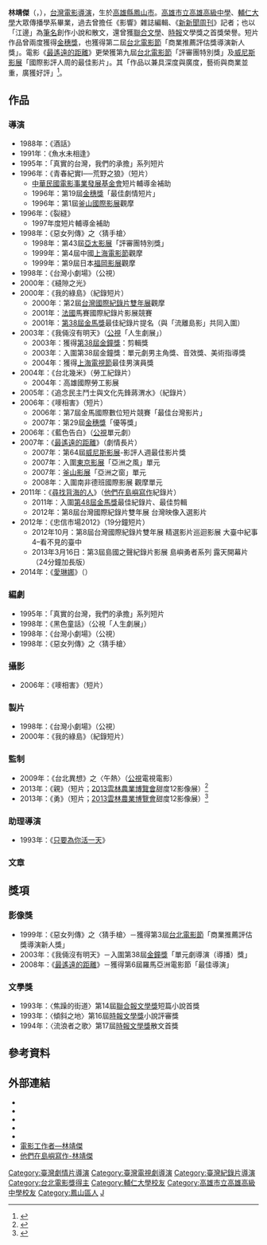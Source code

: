 {{藝人
|姓名 = 林靖傑
|類型 = 導演
|圖片 =<!--建議使用自由版權圖像-->
|圖片尺寸 =
|圖片簡介 =
|本名 =
|外文名 =
|外文 = 
|羅馬拼音 = Lin Jing-jie
|英文名 =
|暱稱 =
|其他藝名 = 江邊（筆名）
|國籍 = {{ROC}}
|民族 =
|籍貫 =
|出生日期 = {{birth date and age|1967|1|10}}
|出生地點 = {{ROC|臺灣省}}高雄縣鳳山市（今[[高雄市|高雄市]][[鳳山區|鳳山區]]）
|逝世日期 =
|逝世地點 =
|職業 = 導演
|語言 =
|教育程度 = 大眾傳播學系廣電組學士
|母校 = [[輔仁大學|輔仁大學]]
|宗教信仰 =
|配偶 =
|兒女 =
|父母 =
|出道地點 = {{TWN}}
|出道日期 =
|出道作 =
|代表作 = 《[[最遙遠的距離|最遙遠的距離]]》
|活躍年代 = 1990年代至今
|經紀公司 = 七霞電影有限公司
|網站 = [http://linjingjiekcg.weebly.com/ 林靖傑編劇交流工作坊]
|相關團體 = 
|IMDb = 0510905
|獎項 = {{awards|name=[[台北電影節|台北電影節]]|award=商業推薦評估獎導演新人獎 |year=1999年 |title=《[[惡女列傳|惡女列傳]]》}}{{awards|name=羅馬亞洲電影節|award=最佳導演 |year=2008年 |title=《[[最遙遠的距離|最遙遠的距離]]》}}
}}

'''林靖傑'''（{{lang|en|Lin Jing-jie}}，{{bd|1967年|1月10日|catIdx=L林}}），[[台灣電影|台灣電影]][[導演|導演]]，生於[[高雄縣|高雄縣]][[鳳山區|鳳山市]]。[[高雄市立高雄高級中學|高雄市立高雄高級中學]]、[[輔仁大學|輔仁大學]]大眾傳播學系畢業，過去曾擔任《影響》雜誌編輯、《[[新新聞周刊|新新聞周刊]]》記者；也以「江邊」為[[筆名|筆名]]創作小說和散文，還曾獲[[聯合文學|聯合文學]]、[[中國時報|時報]]文學獎之首獎榮譽。短片作品曾兩度獲得[[金穗獎|金穗獎]]，也獲得第二屆[[台北電影節|台北電影節]]「商業推薦評估獎導演新人獎」。電影《[[最遙遠的距離|最遙遠的距離]]》更榮獲第九屆[[台北電影節|台北電影節]]「評審團特別獎」及[[威尼斯影展|威尼斯影展]]「國際影評人周的最佳影片」。其「作品以兼具深度與廣度，藝術與商業並重，廣獲好評」<ref>{{Cite web |url=http://linjingjiekcg.weebly.com/3836426044265193874220625.html |title=關於林靖傑 - 林靖傑編劇交流工作坊 ~ 101年度高雄文創設計人才回流駐市計劃 |access-date=2013-10-05 |archive-date=2019-06-29 |archive-url=https://web.archive.org/web/20190629140256/https://linjingjiekcg.weebly.com/3836426044265193874220625.html |dead-url=no }}</ref>。

==作品==
===導演===
*1988年：《酒話》
*1991年：《魚水未相逢》
*1995年：「真實的台灣，我們的承擔」系列短片
*1996年：《青春紀實I──荒野之狼》（短片）
**[[中華民國電影事業發展基金會|中華民國電影事業發展基金會]]短片輔導金補助
**1996年：第19屆[[金穗獎|金穗獎]]「最佳劇情短片」
**1996年：第1屆[[釜山國際電影節|釜山國際影展]]觀摩
*1996年：《裂縫》
**1997年度短片輔導金補助
*1998年：《惡女列傳》之〈猜手槍〉<small>{{lang|en|''Bad Girl Trilogy'' - My Own Personal Gun}}</small>
**1998年：第43屆[[亞太影展|亞太影展]]「評審團特別獎」
**1999年：第4屆中國[[上海電影節|上海電影節]]觀摩
**1999年：第9屆日本[[福岡影展|福岡影展]]觀摩
*1998年：《台灣小劇場》（公視）
*2000年：《縫隙之光》<small>''{{lang|en|The Light Through the Fracture}}''</small>
*2000年：《我的綠島》<small>''{{lang|en|My Own Private Green Island}}''</small>（紀錄短片）
**2000年：第2屆[[台灣國際紀錄片雙年展|台灣國際紀錄片雙年展]]觀摩
**2001年：[[法國|法國]]馬賽國際紀錄片影展競賽
**2001年：[[第38屆金馬獎|第38屆金馬獎]]最佳紀錄片提名（與「流離島影」共同入圍）
*2003年：《我倆沒有明天》<small>''{{lang|en|We Don't Have a Future Together}}''</small>（[[公視|公視]]「人生劇展」）
**2003年：獲得[[第38屆金鐘獎|第38屆金鐘獎]]：剪輯獎
**2003年：入圍第38屆金鐘獎：單元劇男主角獎、音效獎、美術指導獎
**2004年：獲得[[上海電視節|上海電視節]]最佳男演員獎
*2004年：《台北幾米》<small>''{{lang|en|Taipei, Looking Up}}''</small>（勞工紀錄片）
**2004年：高雄國際勞工影展
*2005年：《追念民主鬥士與文化先鋒蔣渭水》<small>''{{lang|en|Democracy fighter and cultural pioneer Jiang Wei-Shui's public funeral}}''</small>（紀錄片）
*2006年：《嘜相害》<small>''{{lang|en|Street Survivor}}''</small>（短片）
**2006年：第7屆金馬國際數位短片競賽「最佳台灣影片」
**2007年：第29屆[[金穗獎|金穗獎]]「優等獎」
*2006年：《藍色告白》（[[公視|公視]]單元劇）
*2007年：《[[最遙遠的距離|最遙遠的距離]]》<small>''{{lang|en|The Most Distant Course}}''</small>（劇情長片）
**2007年：第64屆[[威尼斯影展|威尼斯影展]]-影評人週最佳影片獎
**2007年：入圍[[東京影展|東京影展]]「亞洲之風」單元
**2007年：[[釜山影展|釜山影展]]「亞洲之窗」單元
**2008年：入圍南非德班國際影展 觀摩單元 
*2011年：《[[尋找背海的人|尋找背海的人]]》<small>''{{lang|en|The Man behind the Book}}''</small>（[https://web.archive.org/web/20130914071448/http://www.poemmovie.com.tw/ 他們在島嶼寫作]紀錄片）
**2011年：入圍[[第48屆金馬獎|第48屆金馬獎]]最佳紀錄片、最佳剪輯
**2012年：第8屆台灣國際紀錄片雙年展 台灣映像入選影片
*2012年：《忠信市場2012》<small>''{{lang|en|Zhongxin Market 2012}}''</small>（19分鐘短片）
**2012年10月：第8屆台灣國際紀錄片雙年展 精選影片巡迴影展 大臺中紀事4–看不見的臺中
**2013年3月16日：第3屆島國之聲紀錄片影展 島嶼勇者系列 露天開幕片（24分鐘加長版）
*2014年：《[[愛琳娜|愛琳娜]]》<small>''{{lang|en|Elena}}''</small>（{{facebook|MOVIEIRINA|愛琳娜 ELENA}}）

===編劇===
*1995年：「真實的台灣，我們的承擔」系列短片
*1998年：《黑色童話》（公視「人生劇展」）
*1998年：《台灣小劇場》（公視）
*1998年：《惡女列傳》之〈猜手槍〉<small>{{lang|en|''Bad Girl Trilogy'' - My Own Personal Gun}}</small>

===攝影===
*2006年：《嘜相害》<small>''{{lang|en|Street Survivor}}''</small>（短片）

===製片===
*1998年：《台灣小劇場》（公視）
*2000年：《我的綠島》<small>''{{lang|en|My Own Private Green Island}}''</small>（紀錄短片）

===監制===
*2009年：《台北異想》之〈午熱〉<small>{{lang|en|''Taipei 24H'' - Summer Heat}}</small>（[[公視|公視]]電視電影）
*2013年：《親》（短片；[[2013雲林農業博覽會|2013雲林農業博覽會]]甜度12影像展）<ref>{{Cite web |url=http://www.17itaiwan.tw/TV_1798.htm |title=2013雲林農業博覽會甜度12影像展-永-林靖傑 黃俊淵導演 : 一起愛台灣 |access-date=2013-10-05 |archive-date=2019-06-09 |archive-url=https://web.archive.org/web/20190609042414/http://www.17itaiwan.tw/TV_1798.htm |dead-url=no }}</ref>
*2013年：《勇》（短片；[[2013雲林農業博覽會|2013雲林農業博覽會]]甜度12影像展）<ref>{{Cite web |url=http://www.17itaiwan.tw/TV_1815.htm |title=2013雲林農業博覽會甜度12影像展-永-林靖傑 黃俊淵導演 : 一起愛台灣 |access-date=2013-10-05 |archive-date=2019-06-08 |archive-url=https://web.archive.org/web/20190608134724/http://www.17itaiwan.tw/TV_1815.htm |dead-url=no }}</ref>

===助理導演===
*1993年：《[[只要為你活一天_(1993年電影)|只要為你活一天]]》<small>''{{lang|en|Treasure Island}}''</small>

===文章===

==獎項==
===影像獎===
*1999年：《惡女列傳》之〈猜手槍〉－獲得第3屆[[台北電影節|台北電影節]]「商業推薦評估獎導演新人獎」
*2003年：《我倆沒有明天》－入圍第38屆[[金鐘獎|金鐘獎]]「單元劇導演（導播）獎」
*2008年：《[[最遙遠的距離|最遙遠的距離]]》－獲得第6屆羅馬亞洲電影節「最佳導演」

===文學獎===
*1993年：〈焦躁的街道〉第14屆[[聯合報文學獎|聯合報文學獎]]短篇小說首獎
*1993年：〈傾斜之地〉第16屆[[時報文學獎|時報文學獎]]小說評審獎
*1994年：〈流浪者之歌〉第17屆[[時報文學獎|時報文學獎]]散文首獎

== 參考資料 ==
{{reflist}}


==外部連結==
* {{imdb name|0510905}}{{en}}
* {{Amg name|592845}}
* {{hkmdb name|14586}}
* {{douban people}}
* {{Mtime people|1258462}}
*[http://www.ctfa.org.tw/filmmaker/content.php?id=787 電影工作者—林靖傑] {{Wayback|url=http://www.ctfa.org.tw/filmmaker/content.php?id=787 |date=20190614053309 }}
*[https://web.archive.org/web/20131007061048/http://www.poemmovie.com.tw/Lin_Jing_jie.php 他們在島嶼寫作-林靖傑]

{{台北電影獎媒體推薦}}
{{DEFAULTSORT:Lin林}}
[[Category:臺灣劇情片導演|Category:臺灣劇情片導演]]
[[Category:臺灣電視劇導演|Category:臺灣電視劇導演]]
[[Category:臺灣紀錄片導演|Category:臺灣紀錄片導演]]
[[Category:台北電影獎得主|Category:台北電影獎得主]]
[[Category:輔仁大學校友|Category:輔仁大學校友]]
[[Category:高雄市立高雄高級中學校友|Category:高雄市立高雄高級中學校友]]
[[Category:鳳山區人|Category:鳳山區人]]
[[Category:林姓|J]]
